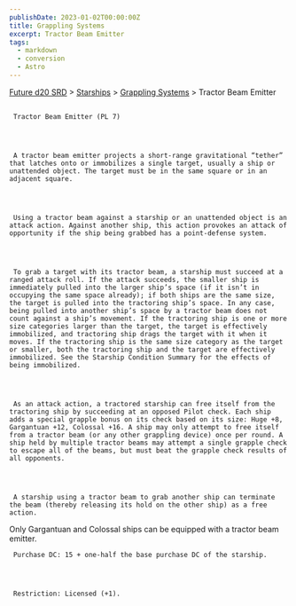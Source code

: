 ```yaml
---
publishDate: 2023-01-02T00:00:00Z
title: Grappling Systems
excerpt: Tractor Beam Emitter
tags:
  - markdown
  - conversion
  - Astro
---
```







[Future d20 SRD](/#futureD20)
     > [Starships](future-d20-srd-starships-index)
     > [Grappling Systems](future-d20-srd-starships-grappling-systems-index)
     > Tractor Beam Emitter
    





## 
     Tractor Beam Emitter (PL 7)
    



     A tractor beam emitter projects a short-range gravitational “tether” that latches onto or immobilizes a single target, usually a ship or unattended object. The target must be in the same square or in an adjacent square.
    



     Using a tractor beam against a starship or an unattended object is an attack action. Against another ship, this action provokes an attack of opportunity if the ship being grabbed has a point-defense system.
    



     To grab a target with its tractor beam, a starship must succeed at a ranged attack roll. If the attack succeeds, the smaller ship is immediately pulled into the larger ship’s space (if it isn’t in occupying the same space already); if both ships are the same size, the target is pulled into the tractoring ship’s space. In any case, being pulled into another ship’s space by a tractor beam does not count against a ship’s movement. If the tractoring ship is one or more size categories larger than the target, the target is effectively immobilized, and tractoring ship drags the target with it when it moves. If the tractoring ship is the same size category as the target or smaller, both the tractoring ship and the target are effectively immobilized. See the Starship Condition Summary for the effects of being immobilized.
    



     As an attack action, a tractored starship can free itself from the tractoring ship by succeeding at an opposed Pilot check. Each ship adds a special grapple bonus on its check based on its size: Huge +8, Gargantuan +12, Colossal +16. A ship may only attempt to free itself from a tractor beam (or any other grappling device) once per round. A ship held by multiple tractor beams may attempt a single grapple check to escape all of the beams, but must beat the grapple check results of all opponents.
    



     A starship using a tractor beam to grab another ship can terminate the beam (thereby releasing its hold on the other ship) as a free action.
Only Gargantuan and Colossal ships can be equipped with a tractor beam emitter.
    



     Purchase DC: 15 + one-half the base purchase DC of the starship.
    



     Restriction: Licensed (+1).
    




